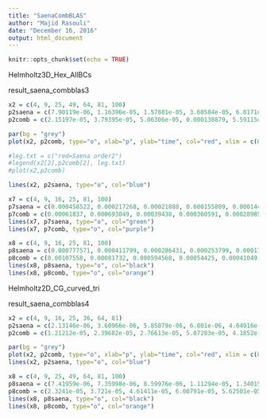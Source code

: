 ---
title: "SaenaCombBLAS"
author: "Majid Rasouli"
date: "December 16, 2016"
output: html_document
---

```{r setup, include=FALSE}
knitr::opts_chunk$set(echo = TRUE)
```

Helmholtz3D_Hex_AllBCs

result_saena_combblas3

```{r, echo=FALSE}
x2 = c(4, 9, 25, 49, 64, 81, 100)
p2saena = c(7.90119e-06, 1.16396e-05, 1.57881e-05, 3.60584e-05, 6.8171e-05, 7.93099e-05, 0.000141242)
p2comb = c(2.15197e-05, 3.79395e-05, 5.06306e-05, 0.000138879, 5.59115e-05, 0.00010464, 0.00013247)

par(bg = "grey")
plot(x2, p2comb, type="o", xlab="p", ylab="time", col="red", xlim = c(0,100), ylim = c(0,0.0011), main=c("blue = Saena order2   -   red = CB order2   -   matrix: 360x360", "green = Saena order7  -  purple = CB order7  -  matrix: 4410x4410", "black = Saena order8  -  orange = CB order8  -  matrix: 5760x5760"))

#leg.txt = c("red=Saena order2")
#legend(x2[2],p2comb[2], leg.txt)
#plot(x2,p2comb)

lines(x2, p2saena, type="o", col="blue")

x7 = c(4, 9, 16, 25, 81, 100)
p7saena = c(0.000458522, 0.000217268, 0.00021888, 0.000155809, 0.00014492, 0.00019331)
p7comb = c(0.00061837, 0.000693049, 0.00039438, 0.000360591, 0.00028985, 0.000591049)
lines(x7, p7saena, type="o", col="green")
lines(x7, p7comb, type="o", col="purple")

x8 = c(4, 9, 16, 25, 81, 100)
p8saena = c(0.000777571, 0.000411799, 0.000286431, 0.000253799, 0.00017019, 0.000224669)
p8comb = c(0.00107558, 0.00081732, 0.000594568, 0.00054425, 0.00041049, 0.00854398)
lines(x8, p8saena, type="o", col="black")
lines(x8, p8comb, type="o", col="orange")
```


Helmholtz2D_CG_curved_tri

result_saena_combblas4

```{r}
x2 = c(4, 9, 16, 25, 36, 64, 81)
p2saena = c(2.13146e-06, 3.60966e-06, 5.85079e-06, 6.001e-06, 4.64916e-06, 9.49144e-06, 1.29914e-05)
p2comb = c(1.21212e-05, 2.39682e-05, 2.76613e-05, 5.07283e-05, 4.1852e-05, 5.45192e-05, 9.74202e-05)

par(bg = "grey")
plot(x2, p2comb, type="o", xlab="p", ylab="time", col="red", xlim = c(0,100), ylim = c(0,0.000185421), main=c("blue = Saena order2  -  red = CB order2   -   matrix: 84x84", "black = Saena order8  -  orange = CB order8   -   matrix: 336x336"))
lines(x2, p2saena, type="o", col="blue")

x8 = c(4, 9, 25, 49, 64, 81, 100)
p8saena = c(7.41959e-06, 7.35998e-06, 8.59976e-06, 1.11294e-05, 1.34015e-05, 3.03292e-05, 3.79705e-05)
p8comb = c(2.3241e-05, 3.721e-05, 4.61411e-05, 6.00791e-05, 5.62501e-05, 9.84311e-05, 0.000185421)
lines(x8, p8saena, type="o", col="black")
lines(x8, p8comb, type="o", col="orange")


```
